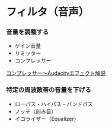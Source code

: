 # フィルタ（音声）

### 音量を調整する

- ゲイン音量
- リミッター
- コンプレッサー

[コンプレッサー～Audacityエフェクト解説](https://taira-komori.jpn.org/06compressor.html)

### 特定の周波数帯の音量を下げる

- ローパス・ハイパス・バンドパス
- ノッチ（刻み目）
- イコライザー（Equalizer）
